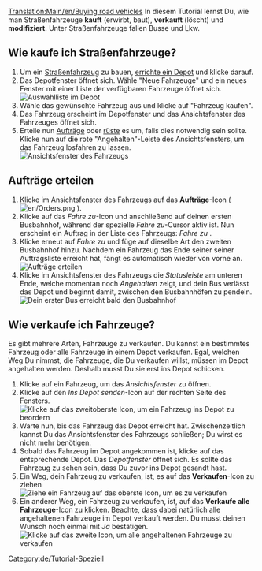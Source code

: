 [[Translation:Main/en/Buying road vehicles]]{{en/-}}{{de/Tutorial}}
In diesem Tutorial lernst Du, wie man Straßenfahrzeuge '''kauft''' (erwirbt, baut), '''verkauft''' (löscht) und '''modifiziert'''. Unter Straßenfahrzeuge fallen Busse und Lkw.

== Wie kaufe ich Straßenfahrzeuge? ==
# Um ein [[Main/de/Straßenfahrzeug|Straßenfahrzeug]] zu bauen, [[Main/de/Fahrzeugdepots bauen|errichte ein Depot]] und klicke darauf.
# Das Depotfenster öffnet sich. Wähle "Neue Fahrzeuge" und ein neues Fenster mit einer Liste der verfügbaren Fahrzeuge öffnet sich.<br/>[[File:en/tutorial bus 5.png|frame|none|Auswahlliste im Depot]]
# Wähle das gewünschte Fahrzeug aus und klicke auf "Fahrzeug kaufen".
# Das Fahrzeug erscheint im Depotfenster und das Ansichtsfenster des Fahrzeuges öffnet sich.
# Erteile nun [[Main/de/Aufträge|Aufträge]] oder [[Main/de/Umrüsten|rüste]] es um, falls dies notwendig sein sollte. Klicke nun auf die rote "Angehalten"-Leiste des Ansichtsfensters, um das Fahrzeug losfahren zu lassen.<br/>[[File:en/stopped bus.png|frame|none|Ansichtsfenster des Fahrzeugs]]

== Aufträge erteilen ==
# Klicke im Ansichtsfenster des Fahrzeugs auf das '''Aufträge'''-Icon ( [[File:en/Orders.png]] ). 
# Klicke auf das ''Fahre zu''-Icon und anschließend auf deinen ersten Busbahnhof, während der spezielle ''Fahre zu''-Cursor aktiv ist. Nun erscheint ein Auftrag in der Liste des Fahrzeugs: ''Fahre zu <Name des Busbahnhofs>''.
# Klicke erneut auf ''Fahre zu'' und füge auf dieselbe Art den zweiten Busbahnhof hinzu. Nachdem ein Fahrzeug das Ende seiner seiner Auftragsliste erreicht hat, fängt es automatisch wieder von vorne an.<br/>[[File:en/tutorial bus 6.png|frame|none|Aufträge erteilen]]
# Klicke im Ansichtsfenster des Fahrzeugs die ''Statusleiste'' am unteren Ende, welche momentan noch ''Angehalten'' zeigt, und dein Bus verlässt das Depot und beginnt damit, zwischen den Busbahnhöfen zu pendeln.<br/>[[File:en/Tutorial bus 7.png|frame|none|Dein erster Bus erreicht bald den Busbahnhof]]

== Wie verkaufe ich Fahrzeuge? ==
Es gibt mehrere Arten, Fahrzeuge zu verkaufen. Du kannst ein bestimmtes Fahrzeug oder alle Fahrzeuge in einem Depot verkaufen. Egal, welchen Weg Du nimmst, die Fahrzeuge, die Du verkaufen willst, müssen im Depot angehalten werden. Deshalb musst Du sie erst ins Depot schicken.

# Klicke auf ein Fahrzeug, um das ''Ansichtsfenster'' zu öffnen.
# Klicke auf den ''Ins Depot senden''-Icon auf der rechten Seite des Fensters.<br/>[[File:en/Buying-road-vehicles-6.png|none|frame|Klicke auf das zweitoberste Icon, um ein Fahrzeug ins Depot zu beordern]]
# Warte nun, bis das Fahrzeug das Depot erreicht hat. Zwischenzeitlich kannst Du das Ansichtsfenster des Fahrzeugs schließen; Du wirst es nicht mehr benötigen.
# Sobald das Fahrzeug im Depot angekommen ist, klicke auf das entsprechende Depot. Das ''Depotfenster'' öffnet sich. Es sollte das Fahrzeug zu sehen sein, dass Du zuvor ins Depot gesandt hast.
# Ein Weg, dein Fahrzeug zu verkaufen, ist, es auf das '''Verkaufen'''-Icon zu ziehen<br/>[[File:en/Buying-road-vehicles-7.png|none|frame|Ziehe ein Fahrzeug auf das oberste Icon, um es zu verkaufen]]
# Ein anderer Weg, ein Fahrzeug zu verkaufen, ist, auf das '''Verkaufe alle Fahrzeuge'''-Icon zu klicken. Beachte, dass dabei natürlich alle angehaltenen Fahrzeuge im Depot verkauft werden. Du musst deinen Wunsch noch einmal mit ''Ja'' bestätigen.<br/>[[File:en/Buying-road-vehicles-8.png|none|frame|Klicke auf das zweite Icon, um alle angehaltenen Fahrzeuge zu verkaufen]]

[[Category:de/Tutorial-Speziell]]